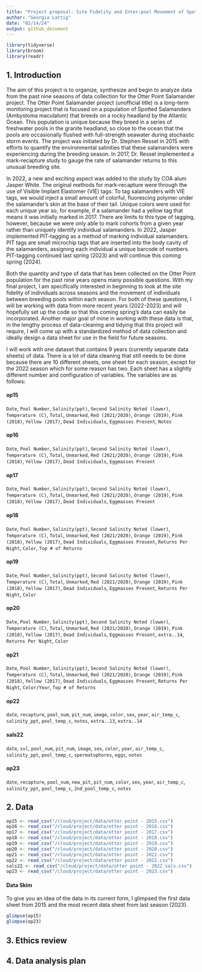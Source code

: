 ```yaml
---
title: "Project proposal: Site Fidelity and Inter-pool Movement of Spotted Salamanders by the Sea"
author: "Georgia Lattig"
date: "02/14/24"
output: github_document
---
```


```r
library(tidyverse)
library(broom)
library(readr)
```

## 1. Introduction

The aim of this project is to organize, synthesize and begin to analyze data from the past nine seasons of data collection for the Otter Point Salamander project. The Otter Point Salamander project (unofficial title) is a long-term monitoring project that is focused on a population of Spotted Salamanders (Ambystoma maculatum) that breeds on a rocky headland by the Atlantic Ocean. This population is unique because they breed in a series of freshwater pools in the granite headland, so close to the ocean that the pools are occasionally flushed with full-strength seawater during stochastic storm events. The project was initiated by Dr. Stephen Ressel in 2015 with efforts to quantify the environmental salinities that these salamanders were experiencing during the breeding season. In 2017, Dr. Ressel implemented a mark-recapture study to gauge the rate of salamander returns to this unusual breeding site. 

In 2022, a new and exciting aspect was added to the study by COA alum Jasper White. The original methods for mark-recapture were through the use of Visible Implant Elastomer (VIE) tags. To tag salamanders with VIE tags, we would inject a small amount of colorful, fluorescing polymer under the salamander's skin at the base of their tail. Unique colors were used for each unique year so, for example, if a salamander had a yellow tag that means it was initially marked in 2017. There are limits to this type of tagging, however, because we were only able to mark cohorts from a given year rather than uniquely identify individual salamanders. In 2022, Jasper implemented PIT-tagging as a method of marking individual salamanders. PIT tags are small microchip tags that are inserted into the body cavity of the salamanders, assigning each individual a unique barcode of numbers. PIT-tagging continued last spring (2023) and will continue this coming spring (2024). 

Both the quantity and type of data that has been collected on the Otter Point population for the past nine years opens many possible questions. With my final project, I am specifically interested in beginning to look at the site fidelity of individuals across seasons and the movement of individuals between breeding pools within each season. For both of these questions, I will be working with data from more recent years (2022-2023) and will hopefully set up the code so that this coming spring's data can easily be incorporated. Another major goal of mine in working with these data is that, in the lengthy process of data-cleaning and tidying that this project will require, I will come up with a standardized method of data collection and ideally design a data sheet for use in the field for future seasons.


I will work with one dataset that contains 9 years (currently separate data sheets) of data. There is a lot of data cleaning that still needs to be done because there are 10 different sheets, one sheet for each season, except for the 2022 season which for some reason has two. Each sheet has a slightly different number and configuration of variables. The variables are as follows:

#### op15
`Date`, `Pool Number`, `Salinity(ppt)`, `Second Salinity Noted (lower)`, `Temperature (C)`, `Total`, `Unmarked`, `Red (2021/2020)`, `Orange (2019)`, `Pink (2018)`, `Yellow (2017)`, `Dead Individuals`, `Eggmasses Present`, `Notes`

#### op16
`Date`, `Pool Number`, `Salinity(ppt)`, `Second Salinity Noted (lower)`, `Temperature (C)`, `Total`, `Unmarked`, `Red (2021/2020)`, `Orange (2019)`, `Pink (2018)`, `Yellow (2017)`, `Dead Individuals`, `Eggmasses Present`

#### op17
`Date`, `Pool Number`, `Salinity(ppt)`, `Second Salinity Noted (lower)`, `Temperature (C)`, `Total`, `Unmarked`, `Red (2021/2020)`, `Orange (2019)`, `Pink (2018)`, `Yellow (2017)`, `Dead Individuals`, `Eggmasses Present`

#### op18
`Date`, `Pool Number`, `Salinity(ppt)`, `Second Salinity Noted (lower)`, `Temperature (C)`, `Total`, `Unmarked`, `Red (2021/2020)`, `Orange (2019)`, `Pink (2018)`, `Yellow (2017)`, `Dead Individuals`, `Eggmasses Present`, `Returns Per Night`, `Color`, `Top # of Returns`

#### op19
`Date`, `Pool Number`, `Salinity(ppt)`, `Second Salinity Noted (lower)`, `Temperature (C)`, `Total`, `Unmarked`, `Red (2021/2020)`, `Orange (2019)`, `Pink (2018)`, `Yellow (2017)`, `Dead Individuals`, `Eggmasses Present`, `Returns Per Night`, `Color`

#### op20
`Date`, `Pool Number`, `Salinity(ppt)`, `Second Salinity Noted (lower)`, `Temperature (C)`, `Total`, `Unmarked`, `Red (2021/2020)`, `Orange (2019)`, `Pink (2018)`, `Yellow (2017)`, `Dead Individuals`, `Eggmasses Present`, `extra..14`, `Returns Per Night`, `Color`

#### op21
`Date`, `Pool Number`, `Salinity(ppt)`, `Second Salinity Noted (lower)`, `Temperature (C)`, `Total`, `Unmarked`, `Red (2021/2020)`, `Orange (2019)`, `Pink (2018)`, `Yellow (2017)`, `Dead Individuals`, `Eggmasses Present`, `Returns Per Night`, `Color/Year`, `Top # of Returns`

#### op22
`date`, `recapture`, `pool_num`, `pit_num`, `image`, `color`, `sex`, `year`, `air_temp_c`, `salinity_ppt`, `pool_temp_c`, `notes`, `extra..13`, `extra..14`

#### sals22
`date`, `svl`, `pool_num`, `pit_num`, `image`, `sex`, `color`, `year`, `air_temp_c`, `salinity_ppt`, `pool_temp_c`, `spermatophores`, `eggs`, `notes`

#### op23 
`date`, `recapture`, `pool_num`, `new_pit`, `pit_num`, `color`, `sex`, `year`, `air_temp_c`, `salinity_ppt`, `pool_temp_c`, `2nd_pool_temp_c`, `notes`


## 2. Data

```r
op15 <- read_csv("/cloud/project/data/otter point - 2015.csv")
op16 <- read_csv("/cloud/project/data/otter point - 2016.csv")
op17 <- read_csv("/cloud/project/data/otter point - 2017.csv")
op18 <- read_csv("/cloud/project/data/otter point - 2018.csv")
op19 <- read_csv("/cloud/project/data/otter point - 2019.csv")
op20 <- read_csv("/cloud/project/data/otter point - 2020.csv")
op21 <- read_csv("/cloud/project/data/otter point - 2021.csv")
op22 <- read_csv("/cloud/project/data/otter point - 2022.csv")
sals22 <- read_csv("/cloud/project/data/otter point - 2022_sals.csv")
op23 <- read_csv("/cloud/project/data/otter point - 2023.csv")
```

#### Data Skim

To give you an idea of the data in its current form, I glimpsed the first data sheet from 2015 and the most recent data sheet from last season (2023).

```r
glimpse(op15)
glimpse(op23)
```


## 3. Ethics review


## 4. Data analysis plan


